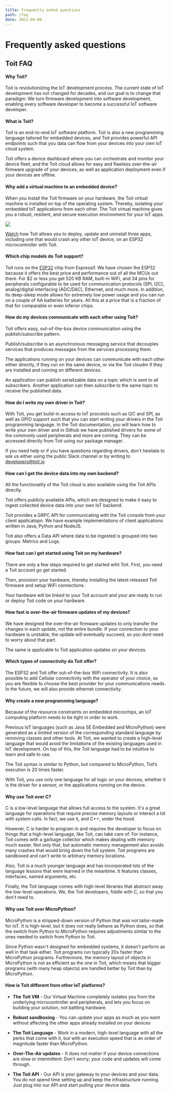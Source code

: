 ```yaml
---
title: Frequently asked questions
path: /faq
date: 2021-04-06
---
```



<HorizontalBlock theme={whiteBlueTheme}>

<HorizontalBlockItem single centered>

# Frequently asked questions

</HorizontalBlockItem>

<HorizontalBlockItem centeredBlock>

## Toit FAQ

#### Why Toit?

Toit is revolutionizing the IoT development process. The current state of IoT development has not changed for decades, and our goal 
is to change that paradigm: We turn firmware development into software development, enabling every software developer to become a 
successful IoT software developer.

#### What is Toit?

Toit is an end-to-end IoT software platform. Toit is also a new programming language tailored for embedded devices,
and Toit provides powerful API endpoints such that you data can flow from your devices into your own IoT cloud system.

Toit offers a device dashboard where you can orchestrate and monitor your device fleet, and the Toit cloud allows for easy and flawless 
over-the-air firmware upgrade of your devices, as well as application deployment even if your devices are offline.

#### Why add a virtual machine to an embedded device?

When you install the Toit firmware on your hardware, the Toit virtual machine is installed on top of the operating system. Thereby, isolating your 
embedded IoT applications from each other. The Toit virtual machine gives you a robust, resilient, and secure execution environment for your IoT apps.

<img class="graphic" src={theStack} />

[Watch](https://www.youtube.com/watch?v=Nh83qoq0nKU) how
Toit allows you to deploy, update and uninstall three apps, including one that
would crash any other IoT device, on an ESP32 microcontroller with Toit.

#### Which chip models do Toit support?

Toit runs on the [ESP32](https://www.espressif.com/en/products/socs/esp32) chip
from Espressif. We have chosen the ESP32 because it offers the best price and performance
out of all the MCUs out there. For $2 or less you get 520 KB RAM, built-in WiFi,
and 34 pins for peripherals configurable to be used for communication
protocols (SPI, I2C), analog/digital interfacing (ADC/DAC), Ethernet, and much
more. In addition, its deep-sleep mode allows for extremely low power usage and
you can run on a couple of AA batteries for years. All this at a price that is a
fraction of that for comparable or even inferior chips.


#### How do my devices communicate with each other using Toit?

Toit offers easy, out-of-the-box device communication using the publish/subscribe pattern. 

Publish/subscribe is an asynchronous messaging service that decouples services that produces messages from the services processing them.

The applications running on your devices can communicate with each other either directly, if they run on the same device, or via the Toit cloudm
if they are installed and running on different devices. 

An application can publish serializable data on a topic which is sent to all subscribers. Another application can then subscribe to the same 
topic to receive the published data.

#### How do I write my own driver in Toit?

With Toit, you get build-in access to IoT procotols such as I2C and SPI, as well as GPIO support such that you can start writing your drivers
in the Toit programming language. In the Toit documentation, you will learn how to write your own driver and in Github we have published drivers for some
of the commonly used peripherals and more are coming. They can be accessed directly from Toit using our package manager.

If you need help or if you have questions regarding drivers, don't hesitate to ask us either using the public Slack channel
or by writing to developers@toit.io

#### How can I get the device data into my own backend?

All the functionality of the Toit cloud is also available using the Toit APIs
directly. 

Toit offers publicly available APIs, which are designed to make it easy to ingest collected device data into your own IoT backend. 

Toit provides a GRPC API for communicating with the Toit console from your client applicatopn. 
We have example implementations of client applications written in Java, Python and NodeJS.

Toit also offers a Data API where data to be ingested is grouped into two groups: Metrics and Logs.


#### How fast can I get started using Toit on my hardware?

There are only a few steps required to get started wiht Toit. First, you need a Toit account go get started.

Then, provision your hardware, thereby installing the latest released Toit firmware and setup WiFi connections.

Your hardware will be linked to your Toit account and your are ready to run or deploy Toit code on your hardware.

#### How fast is over-the-air firmware updates of my devices?

We have designed the over-the-air firmware updates to only transfer the changes in each update, not the entire bundle. 
If your connection to your hardware is unstable, the update will eventually succeed, so you dont need to worry about that part. 

The same is applicable to Toit application updates on your devices.

#### Which types of connectivity do Toit offer?

The ESP32 and Toit offer out-of-the-box WiFi connectivity. It is also possible
to add Cellular connectivity with the operator of your choice, so you are
flexible to choose the best provider for your communications needs.
In the future, we will also provide ethernet connectivity.

#### Why create a new programming language?

Because of the resource constraints on embedded microchips, an IoT computing
platform needs to be tight in order to work.

Previous IoT languages (such as Java SE Embedded and MicroPython) were generated
as a limited version of the corresponding standard language by removing classes
and other tools. At Toit, we wanted to create a high-level language that
would avoid the limitations of the existing languages used in IoT development.
On top of this, the Toit language had to be intuitive to learn and safe to use.

The Toit syntax is similar to Python, but compared to MicroPython, Toit’s execution
is 20 times faster.

With Toit, you use only one language for all logic on your devices, whether it
is the driver for a sensor, or the applications running on the device.

#### Why use Toit over C?

C is a low-level language that allows full access to the system. It's a great
language for operations that require precise memory layouts or interact a lot
with system calls. In fact, we use it, and C++, under the hood.

However, C is harder to program in and requires the developer to focus on things
that a high-level language, like Toit, can take care of. For instance, Toit
comes with a garbage collector which makes dealing with memory much easier. Not
only that, but automatic memory management also avoids many crashes that would
bring down the full system. Toit programs are sandboxed and can't write to
arbitrary memory locations.

Also, Toit is a much younger language and has incorporated lots of the language
lessons that were learned in the meantime. It features classes, interfaces,
named arguments, etc.

Finally, the Toit language comes with high-level libraries that abstract away
the low-level operations. We, the Toit developers, fiddle with C, so that you
don't need to.

#### Why use Toit over MicroPython?

MicroPython is a stripped-down version of Python that was not tailor-made for
IoT. It is high-level, but it does not really behave as Python does, so that the
switch from Python to MicroPython requires adjustments similar to the ones
needed to switch from Python to Toit.

Since Python wasn't designed for embedded systems, it doesn't perform as well in
that task either. Toit programs run typically 20x faster than MicroPython
programs. Furthermore, the memory layout of objects in MicroPython is not as
efficient as the one in Toit, which means that bigger programs (with many heap
objects) are handled better by Toit than by MicroPython.

#### How is Toit different from other IoT platforms?

- **The Toit VM** - Our Virtual Machine completely isolates you from the
  underlying microcontroller and peripherals, and lets you focus on building your
  solution, not battling hardware.

- **Robust sandboxing** - You can update your apps as much as you want without
  affecting the other apps already installed on your devices

- **The Toit Language** - Work in a modern, high-level language with all the
  perks that come with it, but with an execution speed that is an order of
  magnitude faster than MicroPython.

- **Over-The-Air updates** - It does not matter if your device connections are
  slow or intermittent: Don't worry; your code and updates will come through.

- **The Toit API** - Our API is your gateway to your devices and your data. You
  do not spend time setting up and keep the infrastructure running. Just plug into
  our API and start pulling your device data.

</HorizontalBlockItem>
</HorizontalBlock>
